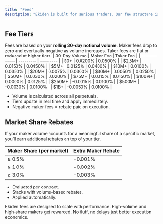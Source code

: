 ```yaml
---
title: "Fees"
description: "Ekiden is built for serious traders. Our fee structure is designed to reward both volume and liquidity. If you’re trading size or consistently making markets, you’ll benefit from lower costs and in many cases, get paid to provide liquidity.  Fees are calculated using a standard maker-taker model, with rates determined by your 30-day notional volume. Maker rebates kick in at higher tiers, and market share incentives offer additional rewards for dominating individual perp markets. All fee logic is transparent, predictable, and optimized for performance."
---
```


## Fee Tiers

Fees are based on your **rolling 30-day notional volume**. Maker fees drop to zero and eventually negative as volume increases. Taker fees are flat or reduced at higher tiers.
| 30-Day Volume | Maker Fee | Taker Fee |
| ------------- | --------- | --------- |
| \$0\+         | 0.0200%   | 0.0500%   |
| \$2.5M\+      | 0.0150%   | 0.0450%   |
| \$5M\+        | 0.0125%   | 0.0400%   |
| \$10M\+       | 0.0100%   | 0.0350%   |
| \$20M\+       | 0.0075%   | 0.0300%   |
| \$30M\+       | 0.0050%   | 0.0250%   |
| \$50M\+       | 0.0030%   | 0.0200%   |
| \$75M\+       | 0.0015%   | 0.0150%   |
| \$100M\+      | 0.0000%   | 0.0125%   |
| \$250M\+      | -0.0015%  | 0.0100%   |
| \$500M\+      | -0.0030%  | 0.0100%   |
| \$1B\+        | -0.0050%  | 0.0100%   |

- Volume is calculated across all perpetuals.
- Tiers update in real time and apply immediately.
- Negative maker fees = rebate paid on execution.

## Market Share Rebates

If your maker volume accounts for a meaningful share of a specific market, you’ll earn additional rebates on top of your tier.

| Maker Share (per market) | Extra Maker Rebate |
| ------------------------ | ------------------ |
| ≥ 0.5%                   | -0.001%            |
| ≥ 1.0%                   | -0.002%            |
| ≥ 3.0%                   | -0.003%            |

- Evaluated per contract.
- Stacks with volume-based rebates.
- Applied automatically.

Ekiden fees are designed to scale with performance. High-volume and high-share makers get rewarded. No fluff, no delays  just better execution economics.